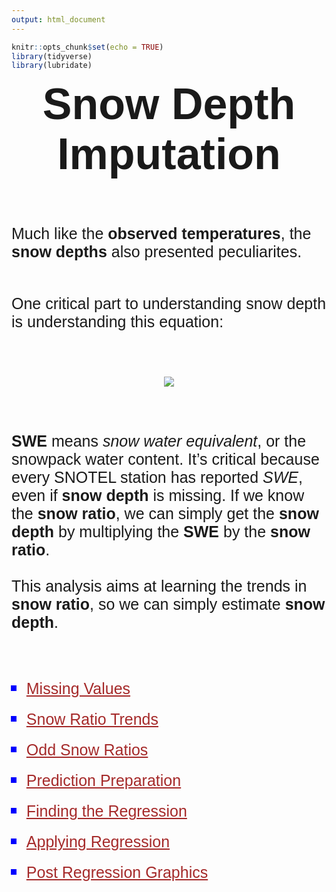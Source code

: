 ```yaml
---
output: html_document
---
```


```r
knitr::opts_chunk$set(echo = TRUE)
library(tidyverse)
library(lubridate)
```

<p id = "title"><strong>Snow Depth Imputation</strong></p>

<br><br>

<p id = "desc">Much like the <strong>observed temperatures</strong>, the <strong>snow depths</strong> also presented peculiarites.<br><br></p>

<p id = "desc">One critical part to understanding snow depth is understanding this equation: </p>

<br><br>

<center>

![](../snowpack_elevation/r_scripts_replace_na/pics/snow_ratio.png)

</center>

<br><br>

<p id = "desc"><strong>SWE</strong> means <i>snow water equivalent</i>, or the snowpack water content. It's critical because every SNOTEL station has reported <i>SWE</i>, even if <strong>snow depth</strong> is missing. If we know the <strong>snow ratio</strong>, we can simply get the <strong>snow depth</strong> by multiplying the <strong>SWE</strong> by the <strong>snow ratio</strong>.<br><br>This analysis aims at learning the trends in <strong>snow ratio</strong>, so we can simply estimate <strong>snow depth</strong>.</p>

<br><br>

<ul id = "bullet">
  <li id="list"><a id = "link" href = "https://roctober92.github.io/BYUI_SeniorProject/html_scripts/na_values.html" target = "_blank">Missing Values</a></li>
  <li id="list"><a id = "link" href = "https://roctober92.github.io/BYUI_SeniorProject/html_scripts/snow_ratios.html" target = "_blank">Snow Ratio Trends</a></li>
  <li id="list"><a id = "link" href = "https://roctober92.github.io/BYUI_SeniorProject/html_scripts/odd_ratios.html" target = "_blank">Odd Snow Ratios</a></li>
  <li id="list"><a id = "link" href = "https://byuidatascience.github.io/WolfeA_SeniorProject/lm_prep.html" target = "_blank">Prediction Preparation</a></li>
  <li id="list"><a id = "link" href = "https://byuidatascience.github.io/WolfeA_SeniorProject/find_regression.html" target = "_blank">Finding the Regression</a></li>
  <li id="list"><a id = "link" href = "https://byuidatascience.github.io/WolfeA_SeniorProject/apply_regression.html" target = "_blank">Applying Regression</a></li>
  <li id="list"><a id = "link" href = "https://byuidatascience.github.io/WolfeA_SeniorProject/post_regression.html" target = "_blank">Post Regression Graphics</a></li>
</ul>

<br><br>


<br><br>
<p id = "desc"> </p>
<a id = "link" href = "" target = "_blank"> </a>
<i></i>
<strong></strong>



<style>
@import url('https://fonts.googleapis.com/css?family=Oswald|Ubuntu');
@import url('https://fonts.googleapis.com/css?family=Quicksand');
#title {
margin: auto;
text-align: center;
font-size: 70px;
font-family: 'Ubuntu', sans-serif;
}
#desc{
font-size: 25px;
font-family: 'Quicksand', sans-serif;
}
#link{
margin: auto;
text-align: center;
font-size: 25px;
color: brown;
}
#bullet{
list-style-type: square;
}
#list{
font-size: 30px;
font-family: 'Quicksand', sans-serif;
margin-bottom: .5em;
color: blue;
}
</style>